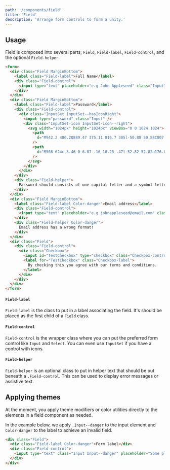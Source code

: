 ```yaml
---
path: '/components/field'
title: 'Field'
description: 'Arrange form controls to form a unity.'
---
```


## Usage

Field is composed into several parts; `Field`, `Field-label`, `Field-control`, and the optional
`Field-helper`.

```html preview=true size=compact
<form>
  <div class="Field MarginBottom">
    <label class="Field-label">Full Name</label>
    <div class="Field-control">
      <input type="text" placeholder="e.g John Appleseed" class="Input" />
    </div>
  </div>
  <div class="Field MarginBottom">
    <label class="Field-label">Password</label>
    <div class="Field-control">
      <div class="InputSet InputSet--hasIconRight">
        <input type="password" class="Input" />
        <div class="InputSet-icon InputSet-icon--right">
          <svg width="1024px" height="1024px" viewBox="0 0 1024 1024">
            <path
              d="M942.2 486.2Q889.47 375.11 816.7 305l-50.88 50.88C807.31 395.53 843.45 447.4 874.7 512 791.5 684.2 673.4 766 512 766q-72.67 0-133.87-22.38L323 798.75Q408 838 512 838q288.3 0 430.2-300.3a60.29 60.29 0 0 0 0-51.5zm-63.57-320.64L836 122.88a8 8 0 0 0-11.32 0L715.31 232.2Q624.86 186 512 186q-288.3 0-430.2 300.3a60.3 60.3 0 0 0 0 51.5q56.69 119.4 136.5 191.41L112.48 835a8 8 0 0 0 0 11.31L155.17 889a8 8 0 0 0 11.31 0l712.15-712.12a8 8 0 0 0 0-11.32zM149.3 512C232.6 339.8 350.7 258 512 258c54.54 0 104.13 9.36 149.12 28.39l-70.3 70.3a176 176 0 0 0-238.13 238.13l-83.42 83.42C223.1 637.49 183.3 582.28 149.3 512zm246.7 0a112.11 112.11 0 0 1 146.2-106.69L401.31 546.2A112 112 0 0 1 396 512z"
            />
            <path
              d="M508 624c-3.46 0-6.87-.16-10.25-.47l-52.82 52.82a176.09 176.09 0 0 0 227.42-227.42l-52.82 52.82c.31 3.38.47 6.79.47 10.25a111.94 111.94 0 0 1-112 112z"
            />
          </svg>
        </div>
      </div>
    </div>
    <div class="Field-helper">
      Password should consists of one capital letter and a symbol letter.
    </div>
  </div>
  <div class="Field MarginBottom">
    <label class="Field-label Color-danger">Email address</label>
    <div class="Field-control">
      <input type="text" placeholder="e.g johnappleseed@email.com" class="Input Input--danger" />
    </div>
    <div class="Field-helper Color-danger">
      Email address has a wrong format!
    </div>
  </div>
  <div class="Field">
    <div class="Field-control">
      <div class="Checkbox">
        <input id="TestCheckbox" type="checkbox" class="Checkbox-control" />
        <label for="TestCheckbox" class="Checkbox-label">
          By checking this you agree with our terms and conditions.
        </label>
      </div>
    </div>
  </div>
</form>
```

#### `Field-label`

`Field-label` is the class to put in a label associating the field. It's should be placed as the
first child of a `Field` class.

#### `Field-control`

`Field-control` is the wrapper class where you can put the preferred form control like `Input` and
`Select`. You can even use `InputSet` if you have a control with icons.

#### `Field-helper`

`Field-helper` is an optional class to put in helper text that should be put beneath a
`.Field-control`. This can be used to display error messages or assistive text.

## Applying themes

At the moment, you apply theme modifiers or color utilities directly to the elements in a field
component as needed.

In the example below, we apply `.Input--danger` to the input element and `Color-danger` to the label
to achieve an invalid field.

```html preview=true size=compact
<div class="Field">
  <div class="Field-label Color-danger">Form label</div>
  <div class="Field-control">
    <input type="text" class="Input Input--danger" placeholder="Some placeholder" />
  </div>
</div>
```

